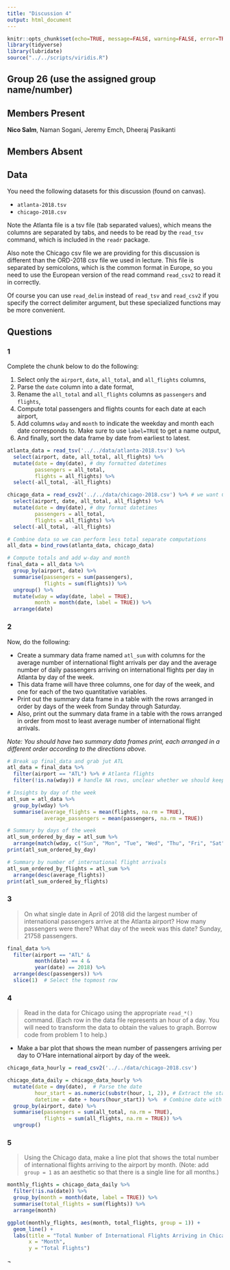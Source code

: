 ```yaml
---
title: "Discussion 4"
output: html_document
---
```


```r
knitr::opts_chunk$set(echo=TRUE, message=FALSE, warning=FALSE, error=TRUE)
library(tidyverse)
library(lubridate)
source("../../scripts/viridis.R")
```

## Group 26 (use the assigned group name/number)

## Members Present

**Nico Salm**, Naman Sogani, Jeremy Emch, Dheeraj Pasikanti

## Members Absent

## Data

You need the following datasets for this discussion (found on canvas).

 - `atlanta-2018.tsv`
 - `chicago-2018.csv`

Note the Atlanta file is a tsv file (tab separated values), which means the columns are separated by tabs, and needs to be read by the `read_tsv` command, which is included in the `readr` package.

Also note the Chicago csv file we are providing for this discussion is different than the ORD-2018 csv file we used in lecture. This file is separated by semicolons, which is the common format in Europe, so you need to use the European version of the read command `read_csv2` to read it in correctly.

Of course you can use `read_delim` instead of `read_tsv` and `read_csv2` if you specify the correct delimiter argument, but these specialized functions may be more convenient.



## Questions

### 1

Complete the chunk below to do the following:

1. Select only the `airport`, `date`, `all_total`, and `all_flights` columns,
2. Parse the `date` column into a date format,
3. Rename the `all_total` and `all_flights` columns as `passengers` and `flights`,
4. Compute total passengers and flights counts for each date at each airport,
5. Add columns `wday` and `month` to indicate the weekday and month each date corresponds to. Make sure to use `label=TRUE` to get a name output,
6. And finally, sort the data frame by date from earliest to latest.

```r
atlanta_data = read_tsv('../../data/atlanta-2018.tsv') %>%
  select(airport, date, all_total, all_flights) %>%
  mutate(date = dmy(date), # dmy formatted datetimes
         passengers = all_total,
         flights = all_flights) %>%
  select(-all_total, -all_flights)

chicago_data = read_csv2('../../data/chicago-2018.csv') %>% # we want CSV2 because European formatting
  select(airport, date, all_total, all_flights) %>%
  mutate(date = dmy(date), # dmy format datetimes
         passengers = all_total,
         flights = all_flights) %>%
  select(-all_total, -all_flights)

# Combine data so we can perform less total separate computations 
all_data = bind_rows(atlanta_data, chicago_data)

# Compute totals and add w-day and month
final_data = all_data %>%
  group_by(airport, date) %>%
  summarise(passengers = sum(passengers),
            flights = sum(flights)) %>%
  ungroup() %>%
  mutate(wday = wday(date, label = TRUE),
         month = month(date, label = TRUE)) %>%
  arrange(date)

```



### 2

Now, do the following:

- Create a summary data frame named `atl_sum` with columns for the average number of international flight arrivals per day and the average number of daily passengers arriving on international flights per day in Atlanta by day of the week.
- This data frame will have three columns, one for day of the week, and one for each of the two quantitative variables.
- Print out the summary data frame in a table with the rows arranged in order by days of the week from Sunday through Saturday.
- Also, print out the summary data frame in a table with the rows arranged in order from most to least average number of international flight arrivals.

*Note:  You should have two summary data frames print, each arranged in a different order according to the directions above.*

```r
# Break up final_data and grab jut ATL 
atl_data = final_data %>%
  filter(airport == "ATL") %>% # Atlanta flights
  filter(!is.na(wday)) # handle NA rows, unclear whether we should keep these or not? 

# Insights by day of the week
atl_sum = atl_data %>%
  group_by(wday) %>%
  summarise(average_flights = mean(flights, na.rm = TRUE),
            average_passengers = mean(passengers, na.rm = TRUE))

# Summary by days of the week
atl_sum_ordered_by_day = atl_sum %>%
  arrange(match(wday, c("Sun", "Mon", "Tue", "Wed", "Thu", "Fri", "Sat")))
print(atl_sum_ordered_by_day)

# Summary by number of international flight arrivals 
atl_sum_ordered_by_flights = atl_sum %>%
  arrange(desc(average_flights))
print(atl_sum_ordered_by_flights)
```



### 3

> On what single date in April of 2018 did the largest number of international passengers arrive at the Atlanta airport? How many passengers were there? What day of the week was this date? Sunday, 21758 passengers. 

```r
final_data %>%
  filter(airport == "ATL" & 
         month(date) == 4 & 
         year(date) == 2018) %>%
  arrange(desc(passengers)) %>%
  slice(1)  # Select the topmost row
```



### 4

> Read in the data for Chicago using the appropriate `read_*()` command.  (Each row in the data file represents an hour of a day. You will need to transform the data to obtain the values to graph. Borrow code from problem 1 to help.)

-  Make a bar plot that shows the mean number of passengers arriving per day to O'Hare international airport by day of the week.

```r
chicago_data_hourly = read_csv2('../../data/chicago-2018.csv')

chicago_data_daily = chicago_data_hourly %>%
  mutate(date = dmy(date),  # Parse the date
         hour_start = as.numeric(substr(hour, 1, 2)), # Extract the start hour
         datetime = date + hours(hour_start)) %>%  # Combine date with hour to get a datetime column
  group_by(airport, date) %>%
  summarise(passengers = sum(all_total, na.rm = TRUE),
            flights = sum(all_flights, na.rm = TRUE)) %>%
  ungroup()
```



### 5

> Using the Chicago data, make a line plot that shows the total number of international flights arriving to the airport by month. (Note: add `group = 1` as an aesthetic so that there is a single line for all months.)

```r
monthly_flights = chicago_data_daily %>%
  filter(!is.na(date)) %>%
  group_by(month = month(date, label = TRUE)) %>%
  summarise(total_flights = sum(flights)) %>%
  arrange(month)

ggplot(monthly_flights, aes(month, total_flights, group = 1)) +
  geom_line() +
  labs(title = "Total Number of International Flights Arriving in Chicago by Month",
       x = "Month",
       y = "Total Flights")
```

¬